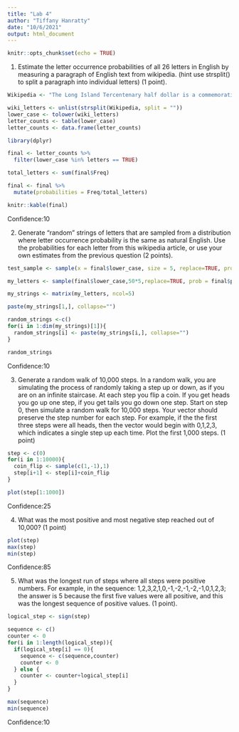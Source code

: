 ```yaml
---
title: "Lab 4"
author: "Tiffany Hanratty"
date: "10/6/2021"
output: html_document
---
```


```r
knitr::opts_chunk$set(echo = TRUE)
```

1. Estimate the letter occurrence probabilities of all 26 letters in English by measuring a paragraph of English text from wikipedia. (hint use strsplit() to split a paragraph into individual letters) (1 point).

```r
Wikipedia <- "The Long Island Tercentenary half dollar is a commemorative coin struck by the United States Bureau of the Mint in 1936. The obverse (pictured) depicts a male Dutch settler and an Algonquian tribesman, and the reverse shows a Dutch sailing ship. It was designed by Howard Weinman, son of Mercury dime designer Adolph A. Weinman. The Long Island Tercentenary Committee wanted a coin to mark the 300th anniversary of the first European settlement there. The authorizing bill passed through Congress without opposition, but was amended in the Senate to add protections against past commemorative coin abuses, such as low mintages or a multiplicity of varieties. The coins were not struck until August 1936, too late for the anniversary celebrations. Four-fifths of the 100,000 coins sent to the Tercentenary Committee were sold, despite a lack of advertising. The half dollar now catalogues up to the low hundreds of dollars. "

wiki_letters <- unlist(strsplit(Wikipedia, split = ""))
lower_case <- tolower(wiki_letters)
letter_counts <- table(lower_case)
letter_counts <- data.frame(letter_counts)

library(dplyr)

final <- letter_counts %>%
  filter(lower_case %in% letters == TRUE)

total_letters <- sum(final$Freq)

final <- final %>%
  mutate(probabilities = Freq/total_letters)

knitr::kable(final)

```
Confidence:10

2. Generate “random” strings of letters that are sampled from a distribution where letter occurrence probability is the same as natural English. Use the probabilities for each letter from this wikipedia article, or use your own estimates from the previous question (2 points).

```r
test_sample <- sample(x = final$lower_case, size = 5, replace=TRUE, prob = final$probabilities)

my_letters <- sample(final$lower_case,50*5,replace=TRUE, prob = final$probabilities )

my_strings <- matrix(my_letters, ncol=5)

paste(my_strings[1,], collapse="")

random_strings <-c()
for(i in 1:dim(my_strings)[1]){
  random_strings[i] <- paste(my_strings[i,], collapse="")
}

random_strings
```
Confidence:10

3. Generate a random walk of 10,000 steps. In a random walk, you are simulating the process of randomly taking a step up or down, as if you are on an infinite staircase. At each step you flip a coin. If you get heads you go up one step, if you get tails you go down one step. Start on step 0, then simulate a random walk for 10,000 steps. Your vector should preserve the step number for each step. For example, if the the first three steps were all heads, then the vector would begin with 0,1,2,3, which indicates a single step up each time. Plot the first 1,000 steps. (1 point)

```r

step <- c(0)
for(i in 1:10000){
  coin_flip <- sample(c(1,-1),1)
  step[i+1] <- step[i]+coin_flip
}

plot(step[1:1000])
```
Confidence:25

4. What was the most positive and most negative step reached out of 10,000? (1 point)

```r
plot(step)
max(step)
min(step)
```
Confidence:85

5. What was the longest run of steps where all steps were positive numbers. For example, in the sequence: 1,2,3,2,1,0,-1,-2,-1,-2,-1,0,1,2,3; the answer is 5 because the first five values were all positive, and this was the longest sequence of positive values. (1 point).

```r
logical_step <- sign(step)

sequence <- c()
counter <- 0
for(i in 1:length(logical_step)){
  if(logical_step[i] == 0){
    sequence <- c(sequence,counter)
    counter <- 0
  } else {
    counter <- counter+logical_step[i]
  }
}

max(sequence)
min(sequence)
```
Confidence:10


